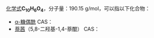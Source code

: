 {{DISPLAYTITLE:C<sub>10</sub>H<sub>6</sub>O<sub>4</sub>}}{{MolFormDisambigNav|C=10|H=6|O=4}}
[[化学式|化学式]]'''C<sub>10</sub>H<sub>6</sub>O<sub>4</sub>'''，分子量：190.15 g/mol，可以指以下化合物：

* [[α-糠偶酰|α-糠偶酰]] CAS：{{CAS|492-94-4}}
* [[萘茜|萘茜]]（5,8-二羟基-1,4-萘醌） CAS：{{CAS|475-38-7}}

{{Isomerdab}}